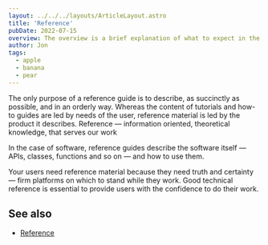 ```yaml
---
layout: ../../../layouts/ArticleLayout.astro
title: 'Reference'
pubDate: 2022-07-15
overview: The overview is a brief explanation of what to expect in the article. By storing it in the frontmatter we can access it for previews in search.
author: Jon
tags:
  - apple
  - banana
  - pear
---
```


The only purpose of a reference guide is to describe, as succinctly as possible, and in an orderly way. Whereas the content of tutorials and how-to guides are led by needs of the user, reference material is led by the product it describes.
Reference — information oriented, theoretical knowledge, that serves our work

In the case of software, reference guides describe the software itself — APIs, classes, functions and so on — and how to use them.

Your users need reference material because they need truth and certainty — firm platforms on which to stand while they work. Good technical reference is essential to provide users with the confidence to do their work.

## See also

- [Reference](https://diataxis.fr/reference/)
